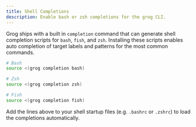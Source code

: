 ```yaml
---
title: Shell Completions
description: Enable bash or zsh completions for the grog CLI.
---
```


Grog ships with a built in `completion` command that can generate shell completion scripts for
`bash`, `fish`, and `zsh`. Installing these scripts enables auto completion of target labels and patterns
for the most common commands.

```bash
# Bash
source <(grog completion bash)

# Zsh
source <(grog completion zsh)

# Fish
source <(grog completion fish)
```

Add the lines above to your shell startup files (e.g. `.bashrc` or `.zshrc`) to load the completions automatically.
